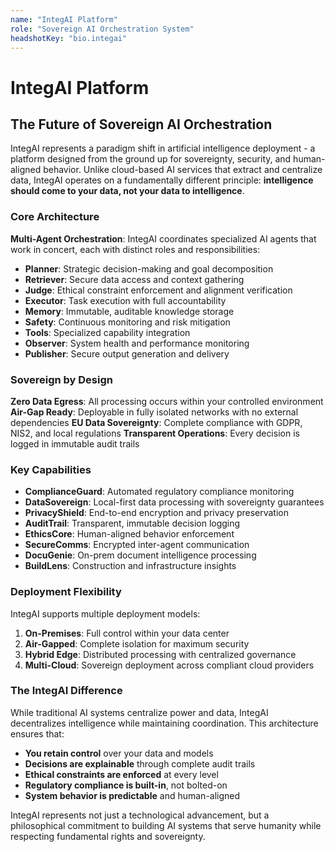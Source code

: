```yaml
---
name: "IntegAI Platform"
role: "Sovereign AI Orchestration System"
headshotKey: "bio.integai"
---
```


# IntegAI Platform

## The Future of Sovereign AI Orchestration

IntegAI represents a paradigm shift in artificial intelligence deployment - a platform designed from the ground up for sovereignty, security, and human-aligned behavior. Unlike cloud-based AI services that extract and centralize data, IntegAI operates on a fundamentally different principle: **intelligence should come to your data, not your data to intelligence**.

### Core Architecture

**Multi-Agent Orchestration**: IntegAI coordinates specialized AI agents that work in concert, each with distinct roles and responsibilities:

- **Planner**: Strategic decision-making and goal decomposition
- **Retriever**: Secure data access and context gathering
- **Judge**: Ethical constraint enforcement and alignment verification
- **Executor**: Task execution with full accountability
- **Memory**: Immutable, auditable knowledge storage
- **Safety**: Continuous monitoring and risk mitigation
- **Tools**: Specialized capability integration
- **Observer**: System health and performance monitoring
- **Publisher**: Secure output generation and delivery

### Sovereign by Design

**Zero Data Egress**: All processing occurs within your controlled environment
**Air-Gap Ready**: Deployable in fully isolated networks with no external dependencies
**EU Data Sovereignty**: Complete compliance with GDPR, NIS2, and local regulations
**Transparent Operations**: Every decision is logged in immutable audit trails

### Key Capabilities

- **ComplianceGuard**: Automated regulatory compliance monitoring
- **DataSovereign**: Local-first data processing with sovereignty guarantees
- **PrivacyShield**: End-to-end encryption and privacy preservation
- **AuditTrail**: Transparent, immutable decision logging
- **EthicsCore**: Human-aligned behavior enforcement
- **SecureComms**: Encrypted inter-agent communication
- **DocuGenie**: On-prem document intelligence processing
- **BuildLens**: Construction and infrastructure insights

### Deployment Flexibility

IntegAI supports multiple deployment models:

1. **On-Premises**: Full control within your data center
2. **Air-Gapped**: Complete isolation for maximum security
3. **Hybrid Edge**: Distributed processing with centralized governance
4. **Multi-Cloud**: Sovereign deployment across compliant cloud providers

### The IntegAI Difference

While traditional AI systems centralize power and data, IntegAI decentralizes intelligence while maintaining coordination. This architecture ensures that:

- **You retain control** over your data and models
- **Decisions are explainable** through complete audit trails
- **Ethical constraints are enforced** at every level
- **Regulatory compliance is built-in**, not bolted-on
- **System behavior is predictable** and human-aligned

IntegAI represents not just a technological advancement, but a philosophical commitment to building AI systems that serve humanity while respecting fundamental rights and sovereignty.
